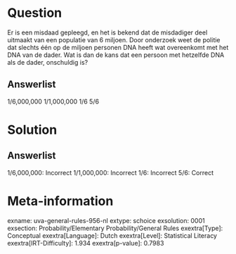 Question
========

Er is een misdaad gepleegd, en het is bekend dat de misdadiger deel
uitmaakt van een populatie van 6 miljoen. Door onderzoek weet de politie
dat slechts één op de miljoen personen DNA heeft wat overeenkomt met het
DNA van de dader. Wat is dan de kans dat een persoon met hetzelfde DNA
als de dader, onschuldig is?

Answerlist
----------

1/6,000,000
1/1,000,000
1/6
5/6

Solution
========

Answerlist
----------

1/6,000,000: Incorrect
1/1,000,000: Incorrect
1/6: Incorrect
5/6: Correct

Meta-information
================
exname: uva-general-rules-956-nl
extype: schoice
exsolution: 0001
exsection: Probability/Elementary Probability/General Rules
exextra[Type]: Conceptual
exextra[Language]: Dutch
exextra[Level]: Statistical Literacy
exextra[IRT-Difficulty]: 1.934
exextra[p-value]: 0.7983
